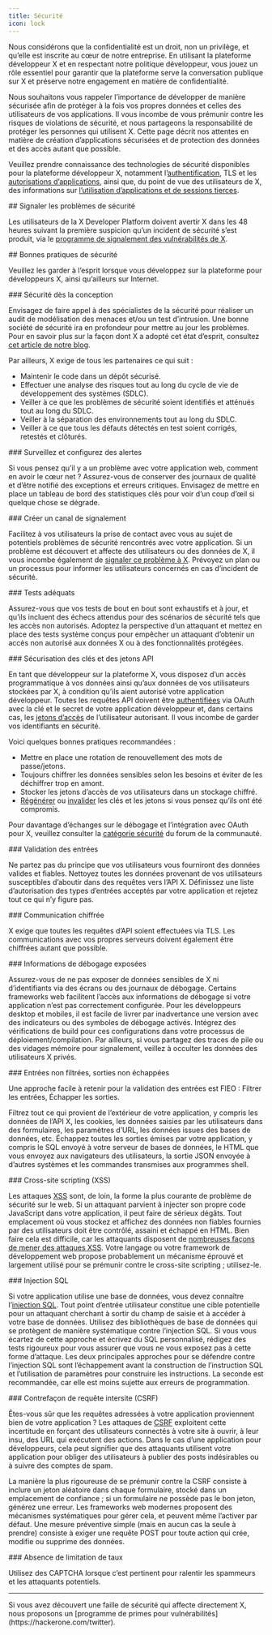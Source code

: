 ```yaml
---
title: Sécurité
icon: lock
---
```


Nous considérons que la confidentialité est un droit, non un privilège, et qu’elle est inscrite au cœur de notre entreprise. En utilisant la plateforme développeur X et en respectant notre politique développeur, vous jouez un rôle essentiel pour garantir que la plateforme serve la conversation publique sur X et préserve notre engagement en matière de confidentialité.

Nous souhaitons vous rappeler l’importance de développer de manière sécurisée afin de protéger à la fois vos propres données et celles des utilisateurs de vos applications. Il vous incombe de vous prémunir contre les risques de violations de sécurité, et nous partageons la responsabilité de protéger les personnes qui utilisent X. Cette page décrit nos attentes en matière de création d’applications sécurisées et de protection des données et des accès autant que possible.

<Note>Veuillez prendre connaissance des technologies de sécurité disponibles pour la plateforme développeur X, notamment l’[authentification](/fr/resources/fundamentals/authentication), TLS et les [autorisations d’applications](/fr/resources/fundamentals/developer-apps#app-permissions), ainsi que, du point de vue des utilisateurs de X, des informations sur [l’utilisation d’applications et de sessions tierces](https://help.x.com/en/managing-your-account/connect-or-revoke-access-to-third-party-apps).</Note>

<div id="reporting-security-issues">
  ## Signaler les problèmes de sécurité
</div>

Les utilisateurs de la X Developer Platform doivent avertir X dans les 48 heures suivant la première suspicion qu’un incident de sécurité s’est produit, via le [programme de signalement des vulnérabilités de X](https://hackerone.com/twitter).

<div id="security-best-practices">
  ## Bonnes pratiques de sécurité
</div>

Veuillez les garder à l’esprit lorsque vous développez sur la plateforme pour développeurs X, ainsi qu’ailleurs sur Internet.

<div id="security-by-design">
  ### Sécurité dès la conception
</div>

Envisagez de faire appel à des spécialistes de la sécurité pour réaliser un audit de modélisation des menaces et/ou un test d’intrusion. Une bonne société de sécurité ira en profondeur pour mettre au jour les problèmes. Pour en savoir plus sur la façon dont X a adopté cet état d’esprit, consultez [cet article de notre blog](https://blog.x.com/en_us/topics/company/2019/privacy_data_protection.html).

Par ailleurs, X exige de tous les partenaires ce qui suit :

- Maintenir le code dans un dépôt sécurisé.
- Effectuer une analyse des risques tout au long du cycle de vie de développement des systèmes (SDLC).
- Veiller à ce que les problèmes de sécurité soient identifiés et atténués tout au long du SDLC.
- Veiller à la séparation des environnements tout au long du SDLC.
- Veiller à ce que tous les défauts détectés en test soient corrigés, retestés et clôturés.

<div id="monitor-and-get-alerted">
  ### Surveillez et configurez des alertes
</div>

Si vous pensez qu’il y a un problème avec votre application web, comment en avoir le cœur net ? Assurez-vous de conserver des journaux de qualité et d’être notifié des exceptions et erreurs critiques. Envisagez de mettre en place un tableau de bord des statistiques clés pour voir d’un coup d’œil si quelque chose se dégrade.

<div id="create-a-reporting-channel">
  ### Créer un canal de signalement
</div>

Facilitez à vos utilisateurs la prise de contact avec vous au sujet de potentiels problèmes de sécurité rencontrés avec votre application. Si un problème est découvert et affecte des utilisateurs ou des données de X, il vous incombe également de [signaler ce problème à X](#report). Prévoyez un plan ou un processus pour informer les utilisateurs concernés en cas d’incident de sécurité.

<div id="adequate-testing">
  ### Tests adéquats
</div>

Assurez-vous que vos tests de bout en bout sont exhaustifs et à jour, et qu’ils incluent des échecs attendus pour des scénarios de sécurité tels que les accès non autorisés. Adoptez la perspective d’un attaquant et mettez en place des tests système conçus pour empêcher un attaquant d’obtenir un accès non autorisé aux données X ou à des fonctionnalités protégées.

<div id="securing-api-keys-and-tokens">
  ### Sécurisation des clés et des jetons API
</div>

En tant que développeur sur la plateforme X, vous disposez d’un accès programmatique à vos données ainsi qu’aux données de vos utilisateurs stockées par X, à condition qu’ils aient autorisé votre application développeur. Toutes les requêtes API doivent être [authentifiées](/fr/resources/fundamentals/authentication) via OAuth avec la clé et le secret de votre application développeur et, dans certains cas, les [jetons d’accès](/fr/resources/fundamentals/authentication) de l’utilisateur autorisant. Il vous incombe de garder vos identifiants en sécurité.

Voici quelques bonnes pratiques recommandées :

- Mettre en place une rotation de renouvellement des mots de passe/jetons.
- Toujours chiffrer les données sensibles selon les besoins et éviter de les déchiffrer trop en amont.
- Stocker les jetons d’accès de vos utilisateurs dans un stockage chiffré.
- [Régénérer](/fr/resources/fundamentals/authentication#regenerate-api-keys-and-tokens) ou [invalider](/fr/resources/fundamentals/authentication#post-oauth2-invalidate-token) les clés et les jetons si vous pensez qu’ils ont été compromis.

Pour davantage d’échanges sur le débogage et l’intégration avec OAuth pour X, veuillez consulter la [catégorie sécurité](https://devcommunity.x.com/c/oauth/12) du forum de la communauté.

<div id="input-validation">
  ### Validation des entrées
</div>

Ne partez pas du principe que vos utilisateurs vous fourniront des données valides et fiables. Nettoyez toutes les données provenant de vos utilisateurs susceptibles d’aboutir dans des requêtes vers l’API X. Définissez une liste d’autorisation des types d’entrées acceptés par votre application et rejetez tout ce qui n’y figure pas.

<div id="encrypted-communication">
  ### Communication chiffrée
</div>

X exige que toutes les requêtes d’API soient effectuées via TLS. Les communications avec vos propres serveurs doivent également être chiffrées autant que possible.

<div id="exposed-debugging-information">
  ### Informations de débogage exposées
</div>

Assurez-vous de ne pas exposer de données sensibles de X ni d’identifiants via des écrans ou des journaux de débogage. Certains frameworks web facilitent l’accès aux informations de débogage si votre application n’est pas correctement configurée. Pour les développeurs desktop et mobiles, il est facile de livrer par inadvertance une version avec des indicateurs ou des symboles de débogage activés. Intégrez des vérifications de build pour ces configurations dans votre processus de déploiement/compilation. Par ailleurs, si vous partagez des traces de pile ou des vidages mémoire pour signalement, veillez à occulter les données des utilisateurs X privés.

<div id="unfiltered-input-unescaped-output">
  ### Entrées non filtrées, sorties non échappées
</div>

Une approche facile à retenir pour la validation des entrées est FIEO : Filtrer les entrées, Échapper les sorties.

Filtrez tout ce qui provient de l’extérieur de votre application, y compris les données de l’API X, les cookies, les données saisies par les utilisateurs dans des formulaires, les paramètres d’URL, les données issues des bases de données, etc. Échappez toutes les sorties émises par votre application, y compris le SQL envoyé à votre serveur de bases de données, le HTML que vous envoyez aux navigateurs des utilisateurs, la sortie JSON envoyée à d’autres systèmes et les commandes transmises aux programmes shell.

<div id="cross-site-scripting-xss">
  ### Cross-site scripting (XSS)
</div>

Les attaques [XSS](https://owasp.org/) sont, de loin, la forme la plus courante de problème de sécurité sur le web. Si un attaquant parvient à injecter son propre code JavaScript dans votre application, il peut faire de sérieux dégâts. Tout emplacement où vous stockez et affichez des données non fiables fournies par des utilisateurs doit être contrôlé, assaini et échappé en HTML. Bien faire cela est difficile, car les attaquants disposent de [nombreuses façons de mener des attaques XSS](https://www.owasp.org/index.php/Types_of_Cross-Site_Scripting). Votre langage ou votre framework de développement web propose probablement un mécanisme éprouvé et largement utilisé pour se prémunir contre le cross-site scripting ; utilisez-le.

<div id="sql-injection">
  ### Injection SQL
</div>

Si votre application utilise une base de données, vous devez connaître l’[injection SQL](http://en.wikipedia.org/wiki/SQL_injection). Tout point d’entrée utilisateur constitue une cible potentielle pour un attaquant cherchant à sortir du champ de saisie et à accéder à votre base de données. Utilisez des bibliothèques de base de données qui se protègent de manière systématique contre l’injection SQL. Si vous vous écartez de cette approche et écrivez du SQL personnalisé, rédigez des tests rigoureux pour vous assurer que vous ne vous exposez pas à cette forme d’attaque. Les deux principales approches pour se défendre contre l’injection SQL sont l’échappement avant la construction de l’instruction SQL et l’utilisation de paramètres pour construire les instructions. La seconde est recommandée, car elle est moins sujette aux erreurs de programmation.

<div id="cross-site-request-forgery-csrf">
  ### Contrefaçon de requête intersite (CSRF)
</div>

Êtes-vous sûr que les requêtes adressées à votre application proviennent bien de votre application ? Les attaques de [CSRF](http://en.wikipedia.org/wiki/Cross-site_request_forgery) exploitent cette incertitude en forçant des utilisateurs connectés à votre site à ouvrir, à leur insu, des URL qui exécutent des actions. Dans le cas d’une application pour développeurs, cela peut signifier que des attaquants utilisent votre application pour obliger des utilisateurs à publier des posts indésirables ou à suivre des comptes de spam.

La manière la plus rigoureuse de se prémunir contre la CSRF consiste à inclure un jeton aléatoire dans chaque formulaire, stocké dans un emplacement de confiance ; si un formulaire ne possède pas le bon jeton, générez une erreur. Les frameworks web modernes proposent des mécanismes systématiques pour gérer cela, et peuvent même l’activer par défaut. Une mesure préventive simple (mais en aucun cas la seule à prendre) consiste à exiger une requête POST pour toute action qui crée, modifie ou supprime des données.

<div id="lack-of-rate-limiting">
  ### Absence de limitation de taux
</div>

Utilisez des CAPTCHA lorsque c’est pertinent pour ralentir les spammeurs et les attaquants potentiels.

---

<Info>
  Si vous avez découvert une faille de sécurité qui affecte directement X, nous proposons un [programme de primes pour vulnérabilités](https://hackerone.com/twitter).
</Info>